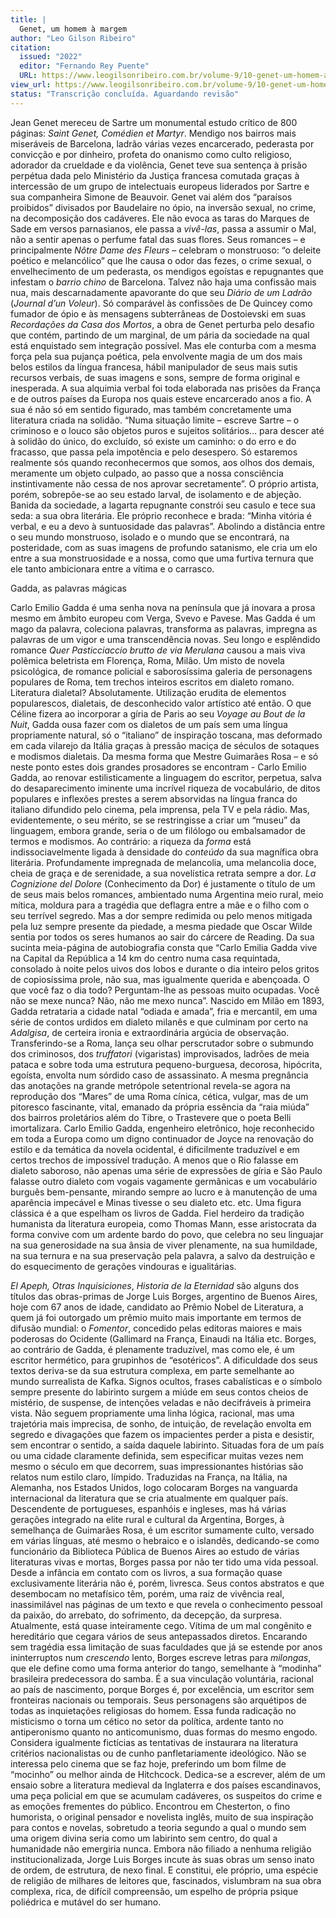 ```yaml
---
title: |
  Genet, um homem à margem
author: "Leo Gilson Ribeiro"
citation:
  issued: "2022"
  editor: "Fernando Rey Puente"
  URL: https://www.leogilsonribeiro.com.br/volume-9/10-genet-um-homem-a-margem/README
view_url: https://www.leogilsonribeiro.com.br/volume-9/10-genet-um-homem-a-margem/README
status: "Transcrição concluída. Aguardando revisão"
---
```


Jean Genet mereceu de Sartre um monumental estudo crítico de 800 páginas: *Saint Genet, Comédien et Martyr*. Mendigo nos bairros mais miseráveis de Barcelona, ladrão várias vezes encarcerado, pederasta por convicção e por dinheiro, profeta do onanismo como culto religioso, adorador da crueldade e da violência, Genet teve sua sentença à prisão perpétua dada pelo Ministério da Justiça francesa comutada graças à intercessão de um grupo de intelectuais europeus liderados por Sartre e sua companheira Simone de Beauvoir. Genet vai além dos "paraísos proibidos" divisados por Baudelaire no ópio, na inversão sexual, no crime, na decomposição dos cadáveres. Ele não evoca as taras do Marques de Sade em versos parnasianos, ele passa a *vivê-las*, passa a assumir o Mal, não a sentir apenas o perfume fatal das suas flores. Seus romances -- e principalmente *Nôtre Dame des Fleurs* -- celebram o monstruoso: "o deleite poético e melancólico" que lhe causa o odor das fezes, o crime sexual, o envelhecimento de um pederasta, os mendigos egoístas e repugnantes que infestam o *barrio chino* de Barcelona. Talvez não haja uma confissão mais nua, mais descarnadamente apavorante do que seu *Diário de um Ladrão* (*Journal d'un Voleur*). Só comparável às confissões de De Quincey como fumador de ópio e às mensagens subterrâneas de Dostoievski em suas *Recordações da Casa dos Mortos*, a obra de Genet perturba pelo desafio que contém, partindo de um marginal, de um pária da sociedade na qual está enquistado sem integração possível. Mas ele conturba com a mesma força pela sua pujança poética, pela envolvente magia de um dos mais belos estilos da língua francesa, hábil manipulador de seus mais sutis recursos verbais, de suas imagens e sons, sempre de forma original e inesperada. A sua alquimia verbal foi toda elaborada nas prisões da França e de outros países da Europa nos quais esteve encarcerado anos a fio. A sua é não só em sentido figurado, mas também concretamente uma literatura criada na solidão. "Numa situação limite -- escreve Sartre -- o criminoso e o louco são objetos puros e sujeitos solitários... para descer até à solidão do único, do excluído, só existe um caminho: o do erro e do fracasso, que passa pela impotência e pelo desespero. Só estaremos realmente sós quando reconhecermos que somos, aos olhos dos demais, meramente um objeto culpado, ao passo que a nossa consciência instintivamente não cessa de nos aprovar secretamente". O próprio artista, porém, sobrepõe-se ao seu estado larval, de isolamento e de abjeção. Banida da sociedade, a lagarta repugnante constrói seu casulo e tece sua seda: a sua obra literária. Ele próprio reconhece e brada: "Minha vitória é verbal, e eu a devo à suntuosidade das palavras". Abolindo a distância entre o seu mundo monstruoso, isolado e o mundo que se encontrará, na posteridade, com as suas imagens de profundo satanismo, ele cria um elo entre a sua monstruosidade e a nossa, como que uma furtiva ternura que ele tanto ambicionara entre a vítima e o carrasco.

Gadda, as palavras mágicas

Carlo Emilio Gadda é uma senha nova na península que já inovara a prosa mesmo em âmbito europeu com Verga, Svevo e Pavese. Mas Gadda é um mago da palavra, coleciona palavras, transforma as palavras, impregna as palavras de um vigor e uma transcendência novas. Seu longo e esplêndido romance *Quer Pasticciaccio brutto de via Merulana* causou a mais viva polêmica beletrista em Florença, Roma, Milão. Um misto de novela psicológica, de romance policial e saborosíssima galeria de personagens populares de Roma, tem trechos inteiros escritos em dialeto romano. Literatura dialetal? Absolutamente. Utilização erudita de elementos popularescos, dialetais, de desconhecido valor artístico até então. O que Céline fizera ao incorporar a gíria de Paris ao seu *Voyage au Bout de la Nuit*, Gadda ousa fazer com os dialetos de um país sem uma língua propriamente natural, só o "italiano" de inspiração toscana, mas deformado em cada vilarejo da Itália graças à pressão maciça de séculos de sotaques e modismos dialetais. Da mesma forma que Mestre Guimarães Rosa -- e só neste ponto estes dois grandes prosadores se encontram - Carlo Emilio Gadda, ao renovar estilisticamente a linguagem do escritor, perpetua, salva do desaparecimento iminente uma incrível riqueza de vocabulário, de ditos populares e inflexões prestes a serem absorvidas na língua franca do italiano difundido pelo cinema, pela imprensa, pela TV e pela rádio. Mas, evidentemente, o seu mérito, se se restringisse a criar um "museu" da linguagem, embora grande, seria o de um filólogo ou embalsamador de termos e modismos. Ao contrário: a riqueza da *forma* está indissociavelmente ligada à densidade do *conteúdo* da sua magnífica obra literária. Profundamente impregnada de melancolia, uma melancolia doce, cheia de graça e de serenidade, a sua novelística retrata sempre a dor. *La Cognizione del Dolore* (Conhecimento da Dor) é justamente o título de um de seus mais belos romances, ambientado numa Argentina meio rural, meio mítica, moldura para a tragédia que deflagra entre a mãe e o filho com o seu terrível segredo. Mas a dor sempre redimida ou pelo menos mitigada pela luz sempre presente da piedade, a mesma piedade que Oscar Wilde sentia por todos os seres humanos ao sair do cárcere de Reading. Da sua sucinta meia-página de autobiografia consta que "Carlo Emilia Gadda vive na Capital da República a 14 km do centro numa casa requintada, consolado à noite pelos uivos dos lobos e durante o dia inteiro pelos gritos de copiosíssima prole, não sua, mas igualmente querida e abençoada. O que você faz o dia todo? Perguntam-lhe as pessoas muito ocupadas. Você não se mexe nunca? Não, não me mexo nunca". Nascido em Milão em 1893, Gadda retrataria a cidade natal "odiada e amada", fria e mercantil, em uma série de contos urdidos em dialeto milanês e que culminam por certo na *Adalgisa*, de certeira ironia e extraordinária argúcia de observação. Transferindo-se a Roma, lança seu olhar perscrutador sobre o submundo dos criminosos, dos *truffatori* (vigaristas) improvisados, ladrões de meia pataca e sobre toda uma estrutura pequeno-burguesa, decorosa, hipócrita, egoísta, envolta num sórdido caso de assassinato. A mesma pregnância das anotações na grande metrópole setentrional revela-se agora na reprodução dos "Mares" de uma Roma cínica, cética, vulgar, mas de um pitoresco fascinante, vital, emanado da própria essência da "raia miúda" dos bairros proletários além do Tibre, o Trastevere que o poeta Belli imortalizara. Carlo Emilio Gadda, engenheiro eletrônico, hoje reconhecido em toda a Europa como um digno continuador de Joyce na renovação do estilo e da temática da novela ocidental, é dificilmente traduzível e em certos trechos de impossível tradução. A menos que o Rio falasse em dialeto saboroso, não apenas uma série de expressões de gíria e São Paulo falasse outro dialeto com vogais vagamente germânicas e um vocabulário burguês bem-pensante, mirando sempre ao lucro e à manutenção de uma aparência impecável e Minas tivesse o seu dialeto etc. etc. Uma figura clássica é a que espelham os livros de Gadda. Fiel herdeiro da tradição humanista da literatura europeia, como Thomas Mann, esse aristocrata da forma convive com um ardente bardo do povo, que celebra no seu linguajar na sua generosidade na sua ânsia de viver plenamente, na sua humildade, na sua ternura e na sua preservação pela palavra, a salvo da destruição e do esquecimento de gerações vindouras e igualitárias.

*El Apeph, Otras Inquisiciones*, *Historia de la Eternidad* são alguns dos títulos das obras-primas de Jorge Luis Borges, argentino de Buenos Aires, hoje com 67 anos de idade, candidato ao Prêmio Nobel de Literatura, a quem já foi outorgado um prêmio muito mais importante em termos de difusão mundial: o *Fomentor*, concedido pelas editoras maiores e mais poderosas do Ocidente (Gallimard na França, Einaudi na Itália etc. Borges, ao contrário de Gadda, é plenamente traduzível, mas como ele, é um escritor hermético, para grupinhos de "esotéricos". A dificuldade dos seus textos deriva-se da sua estrutura complexa, em parte semelhante ao mundo surrealista de Kafka. Signos ocultos, frases cabalísticas e o símbolo sempre presente do labirinto surgem a miúde em seus contos cheios de mistério, de suspense, de intenções veladas e não decifráveis à primeira vista. Não seguem propriamente uma linha lógica, racional, mas uma trajetória mais imprecisa, de sonho, de intuição, de revelação envolta em segredo e divagações que fazem os impacientes perder a pista e desistir, sem encontrar o sentido, a saída daquele labirinto. Situadas fora de um país ou uma cidade claramente definida, sem especificar muitas vezes nem mesmo o século em que decorrem, suas impressionantes histórias são relatos num estilo claro, límpido. Traduzidas na França, na Itália, na Alemanha, nos Estados Unidos, logo colocaram Borges na vanguarda internacional da literatura que se cria atualmente em qualquer país. Descendente de portugueses, espanhóis e ingleses, mas há várias gerações integrado na elite rural e cultural da Argentina, Borges, à semelhança de Guimarães Rosa, é um escritor sumamente culto, versado em várias línguas, até mesmo o hebraico e o islandês, dedicando-se como funcionário da Biblioteca Pública de Buenos Aires ao estudo de várias literaturas vivas e mortas, Borges passa por não ter tido uma vida pessoal. Desde a infância em contato com os livros, a sua formação quase exclusivamente literária não é, porém, livresca. Seus contos abstratos e que desembocam no metafísico têm, porém, uma raiz de vivência real, inassimilável nas páginas de um texto e que revela o conhecimento pessoal da paixão, do arrebato, do sofrimento, da decepção, da surpresa. Atualmente, está quase inteiramente cego. Vítima de um mal congênito e hereditário que cegara vários de seus antepassados diretos. Encarando sem tragédia essa limitação de suas faculdades que já se estende por anos ininterruptos num *crescendo* lento, Borges escreve letras para *milongas*, que ele define como uma forma anterior do tango, semelhante à "modinha" brasileira predecessora do samba. É a sua vinculação voluntária, racional ao país de nascimento, porque Borges é, por excelência, um escritor sem fronteiras nacionais ou temporais. Seus personagens são arquétipos de todas as inquietações religiosas do homem. Essa funda radicação no misticismo o torna um cético no setor da política, ardente tanto no antiperonismo quanto no anticomunismo, duas formas do mesmo engodo. Considera igualmente fictícias as tentativas de instaurara na literatura critérios nacionalistas ou de cunho panfletariamente ideológico. Não se interessa pelo cinema que se faz hoje, preferindo um bom filme de "mocinho" ou melhor ainda de Hitchcock. Dedica-se a escrever, além de um ensaio sobre a literatura medieval da Inglaterra e dos países escandinavos, uma peça policial em que se acumulam cadáveres, os suspeitos do crime e as emoções frementes do público. Encontrou em Chesterton, o fino humorista, o original pensador e novelista inglês, muito de sua inspiração para contos e novelas, sobretudo a teoria segundo a qual o mundo sem uma origem divina seria como um labirinto sem centro, do qual a humanidade não emergiria nunca. Embora não filiado a nenhuma religião institucionalizada, Jorge Luis Borges incute às suas obras um senso inato de ordem, de estrutura, de nexo final. E constitui, ele próprio, uma espécie de religião de milhares de leitores que, fascinados, vislumbram na sua obra complexa, rica, de difícil compreensão, um espelho de própria psique poliédrica e mutável do ser humano.


